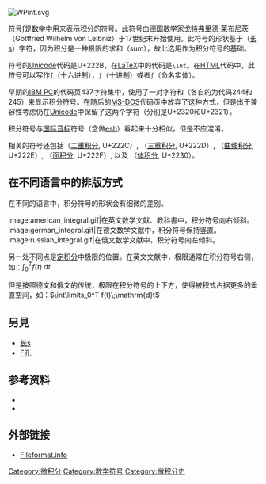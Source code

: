 [[File:WPint.svg|thumb]]
{{distinguish|长s|Ʃ}}

'''{{Unicode|∫}}'''[[符号|符号]]<math>\int</math>是[[数学|数学]]中用来表示[[积分|积分]]的符号。此符号由[[德国|德国]][[数学家|数学家]][[戈特弗里德·莱布尼茨|戈特弗里德·莱布尼茨]]（Gottfried Wilhelm von Leibniz）于17世纪末开始使用。此符号的形状基于{{Unicode|ſ}}（[[长s|长s]]）字符，因为积分是一种极限的求和（sum），故此选用{{Unicode|ſ}}作为积分符号的基础。

{{Unicode|∫}}符号的[[Unicode|Unicode]]代码是U+222B，在[[LaTeX|LaTeX]]中的代码是<code> \int </code>。在[[HTML|HTML]]代码中，此符号可以写作<code>&#x222b;</code>（十六进制），<code>&#8747;</code>（十进制）或者<code>&int;</code>（命名实体）。

早期的[[IBM_PC|IBM PC]]的代码页437字符集中，使用了一对字符{{Unicode|⌠}}和{{Unicode|⌡}}（各自的为代码244和245）来显示积分符号。在随后的[[MS-DOS|MS-DOS]]代码页中放弃了这种方式，但是出于兼容性考虑仍在[[Unicode|Unicode]]中保留了这两个字符（分别是U+2320和U+2321）。

积分符号{{Unicode|∫}}与[[国际音标|国际音标]]符号{{IPA|ʃ}}（念做[[Ʃ|esh]]）看起来十分相似，但是不应混淆。

相关的符号还包括{{Unicode|∬}}（[[多重积分|二重积分]], U+222C）, {{Unicode|∭}}（[[多重积分|三重积分]], U+222D）, {{Unicode|∮}}（[[曲线积分|曲线积分]], U+222E）, {{Unicode|∯}}（[[面积分|面积分]], U+222F）, 以及 {{Unicode|∰}}（[[体积分|体积分]], U+2230）。

== 在不同语言中的排版方式 ==

在不同的语言中，积分符号的形状会有细微的差别。
<gallery>
image:american_integral.gif|在英文数学文献、教科書中，积分符号向右倾斜。
image:german_integral.gif|在德文数学文献中，积分符号保持竖直。
image:russian_integral.gif|在俄文数学文献中，积分符号向左倾斜。
</gallery>
另一处不同点是[[定积分|定积分]]中极限的位置。在英文文献中，极限通常在积分符号右侧，如：<math> \int_0^T f(t)\;dt </math>

但是按照德文和俄文的传统，极限在积分符号的上下方，使得被积式占据更多的垂直空间，如：<math> \int\limits_0^T  f(t)\;\mathrm{d}t </math>

==另見==
*[[长s|长s]]
*[[F孔|F孔]]

== 参考资料 ==
*{{cite book | last = Stewart | first = James | title = Single Variable Calculus: Early Transcendentals | url = https://archive.org/details/singlevariableca00stew | accessdate = 2006-06-26 | edition = 5th edition | year = 2003 | publisher = Brooks/Cole | location = [[Belmont,_California|Belmont, CA]] | isbn = 0-534-39330-6 | chapter = Integrals | page = [https://archive.org/details/singlevariableca00stew/page/381 381]}}
*{{citation | last1 = Zaitcev | first1 = V. | last2 = Janishewsky | first2 = A. | last3 = Berdnikov | first3 = A. | contribution = Russian Typographical Traditions in Mathematical Literature | contribution-url = http://www.uni-giessen.de/partosch/eurotex99/zaitsev.pdf | series = EuroTeX'99 Proceedings | year = 1999 | title = 存档副本 | accessdate = 2010-12-30 | archive-date = 2012-09-28 | archive-url = https://web.archive.org/web/20120928083018/http://www.uni-giessen.de/partosch/eurotex99/zaitsev.pdf | dead-url = yes }}

== 外部链接 ==
* [http://www.fileformat.info/info/unicode/char/222b/index.htm Fileformat.info] {{Wayback|url=http://www.fileformat.info/info/unicode/char/222b/index.htm |date=20101218164219 }}

[[Category:微积分|Category:微积分]]
[[Category:数学符号|Category:数学符号]]
[[Category:微积分史|Category:微积分史]]